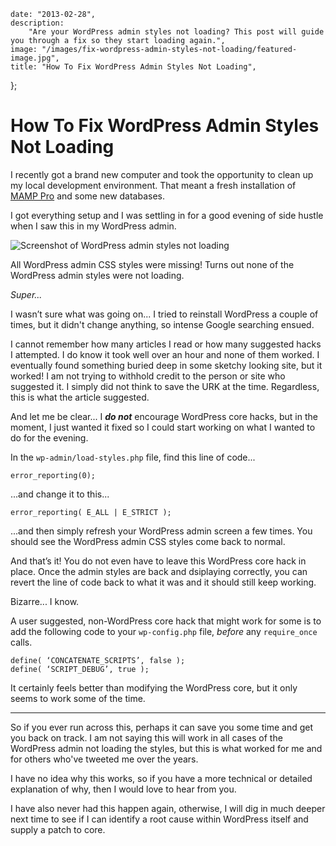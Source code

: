 
    date: "2013-02-28",
    description:
        "Are your WordPress admin styles not loading? This post will guide you through a fix so they start loading again.",
    image: "/images/fix-wordpress-admin-styles-not-loading/featured-image.jpg",
    title: "How To Fix WordPress Admin Styles Not Loading",
};


# How To Fix WordPress Admin Styles Not Loading

I recently got a brand new computer and took the opportunity to clean up my local development environment. That meant a fresh installation of [MAMP Pro](https://www.mamp.info) and some new databases.

I got everything setup and I was settling in for a good evening of side hustle when I saw this in my WordPress admin.

![Screenshot of WordPress admin styles not loading](/images/fix-wordpress-admin-styles-not-loading/wordpress-admin-missing-styles.jpg)

All WordPress admin CSS styles were missing! Turns out none of the WordPress admin styles were not loading.

_*Super...*_

I wasn’t sure what was going on... I tried to reinstall WordPress a couple of times, but it didn't change anything, so intense Google searching ensued.

I cannot remember how many articles I read or how many suggested hacks I attempted. I do know it took well over an hour and none of them worked. I eventually found something buried deep in some sketchy looking site, but it worked! I am not trying to withhold credit to the person or site who suggested it. I simply did not think to save the URK at the time. Regardless, this is what the article suggested.

And let me be clear... I **_do not_** encourage WordPress core hacks, but in the moment, I just wanted it fixed so I could start working on what I wanted to do for the evening.

In the `wp-admin/load-styles.php` file, find this line of code...

```
error_reporting(0);
```

...and change it to this...

```
error_reporting( E_ALL | E_STRICT );
```

...and then simply refresh your WordPress admin screen a few times. You should see the WordPress admin CSS styles come back to normal.

And that’s it! You do not even have to leave this WordPress core hack in place. Once the admin styles are back and dsiplaying correctly, you can revert the line of code back to what it was and it should still keep working.

Bizarre... I know.

A user suggested, non-WordPress core hack that might work for some is to add the following code to your `wp-config.php` file, _before_ any `require_once` calls.

```
define( ‘CONCATENATE_SCRIPTS’, false );
define( ‘SCRIPT_DEBUG’, true );
```

It certainly feels better than modifying the WordPress core, but it only seems to work some of the time.

---

So if you ever run across this, perhaps it can save you some time and get you back on track. I am not saying this will work in all cases of the WordPress admin not loading the styles, but this is what worked for me and for others who've tweeted me over the years.

I have no idea why this works, so if you have a more technical or detailed explanation of why, then I would love to hear from you.

I have also never had this happen again, otherwise, I will dig in much deeper next time to see if I can identify a root cause within WordPress itself and supply a patch to core.
